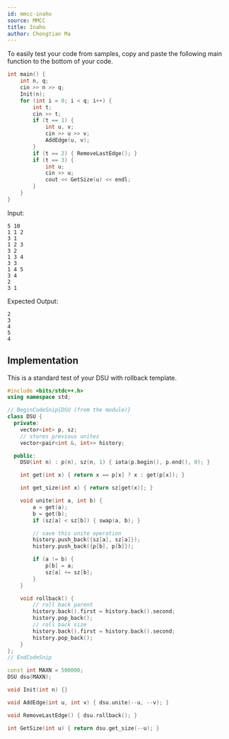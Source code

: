 ```yaml
---
id: mmcc-inaho
source: MMCC
title: Inaho
author: Chongtian Ma
---
```


<Info title="Samples">

To easily test your code from samples, copy and paste the following main function to the bottom of your code.

<LanguageSection>
<CPPSection>

```cpp
int main() {
	int n, q;
	cin >> n >> q;
	Init(n);
	for (int i = 0; i < q; i++) {
		int t;
		cin >> t;
		if (t == 1) {
			int u, v;
			cin >> u >> v;
			AddEdge(u, v);
		}
		if (t == 2) { RemoveLastEdge(); }
		if (t == 3) {
			int u;
			cin >> u;
			cout << GetSize(u) << endl;
		}
	}
}
```

</CPPSection>
</LanguageSection>

Input:
```
5 10
1 1 2
3 1
1 2 3
3 2
1 3 4
3 3
1 4 5
3 4
2
3 1
```

Expected Output:
```
2
3
4
5
4
```

</Info>

## Implementation

This is a standard test of your DSU with rollback template.

<LanguageSection>
<CPPSection>

```cpp
#include <bits/stdc++.h>
using namespace std;

// BeginCodeSnip{DSU (from the module)}
class DSU {
  private:
	vector<int> p, sz;
	// stores previous unites
	vector<pair<int &, int>> history;

  public:
	DSU(int n) : p(n), sz(n, 1) { iota(p.begin(), p.end(), 0); }

	int get(int x) { return x == p[x] ? x : get(p[x]); }

	int get_size(int x) { return sz[get(x)]; }

	void unite(int a, int b) {
		a = get(a);
		b = get(b);
		if (sz[a] < sz[b]) { swap(a, b); }

		// save this unite operation
		history.push_back({sz[a], sz[a]});
		history.push_back({p[b], p[b]});

		if (a != b) {
			p[b] = a;
			sz[a] += sz[b];
		}
	}

	void rollback() {
		// roll back parent
		history.back().first = history.back().second;
		history.pop_back();
		// roll back size
		history.back().first = history.back().second;
		history.pop_back();
	}
};
// EndCodeSnip

const int MAXN = 500000;
DSU dsu(MAXN);

void Init(int n) {}

void AddEdge(int u, int v) { dsu.unite(--u, --v); }

void RemoveLastEdge() { dsu.rollback(); }

int GetSize(int u) { return dsu.get_size(--u); }
```

</CPPSection>
</LanguageSection>
